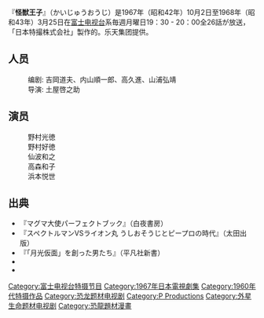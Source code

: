『'''怪獣王子'''』（かいじゅうおうじ）是1967年（昭和42年）10月2日至1968年（昭和43年）3月25日在[[富士电视台|富士电视台]]系毎週月曜日19：30 - 20：00全26話が放送，「日本特撮株式会社」製作的{{tsl|ja|特撮テレビ番組一覧||特摄节目}}。乐天集团提供。
==人员==
:编剧: 吉岡道夫、内山順一郎、高久進、山浦弘靖
:导演: 土屋啓之助

==演员==
:野村光徳
:野村好徳
:仙波和之
:高森和子
:浜本悦世
==出典==
*『マグマ大使パーフェクトブック』（白夜書房）
*『スペクトルマンVSライオン丸 うしおそうじとピープロの時代』（太田出版）
*『「月光仮面」を創った男たち』（平凡社新書）
* {{Cite book 
|date = 1990-03-24 
|title = [[全怪獣怪人|全怪獣怪人]] 
|publisher = [[勁文社|勁文社]] 
|volume = 上巻 
|id=C0676 
|isbn = 4-7669-0962-3 
|ref={{SfnRef|全怪獣怪人 上|1990}}
}}
* {{Cite book 
|editor=竹書房/イオン編 
|date=1995-11-30 
|title=超人画報 国産架空ヒーロー40年の歩み 
|publisher=[[竹書房|竹書房]] 
|id=C0076 
|isbn=4-88475-874-9
|ref={{SfnRef|超人画報|1995}}
}}

{{DEFAULTSORT:Kaijuu Ohji}}
[[Category:富士电视台特摄节目|Category:富士电视台特摄节目]]
[[Category:1967年日本電視劇集|Category:1967年日本電視劇集]]
[[Category:1960年代特摄作品|Category:1960年代特摄作品]]
[[Category:恐龙题材电视剧|Category:恐龙题材电视剧]]
[[Category:P_Productions|Category:P Productions]]
[[Category:外星生命题材电视剧|Category:外星生命题材电视剧]]
[[Category:恐龍題材漫畫|Category:恐龍題材漫畫]]